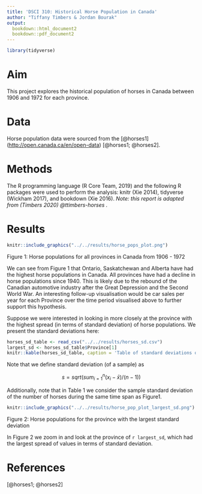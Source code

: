 ```yaml
---
title: 'DSCI 310: Historical Horse Population in Canada'
author: "Tiffany Timbers & Jordan Bourak"
output:
  bookdown::html_document2 
  bookdown::pdf_document2
---
```


```r
library(tidyverse)
```

# Aim

This project explores the historical population of horses in Canada between 1906 and 1972 for each province.

# Data

Horse population data were sourced from the [@horses1] (<http://open.canada.ca/en/open-data>) [@horses1; @horses2].

# Methods

The R programming language (R Core Team, 2019) and the following R packages were used to perform the analysis: knitr (Xie 2014), tidyverse (Wickham 2017), and bookdown (Xie 2016). *Note: this report is adapted from (Timbers 2020) @ttimbers-horses .*

# Results

```r
knitr::include_graphics("../../results/horse_pops_plot.png")
```

Figure 1: Horse populations for all provinces in Canada from 1906 - 1972

We can see from Figure 1 that Ontario, Saskatchewan and Alberta have had the highest horse populations in Canada. All provinces have had a decline in horse populations since 1940. This is likely due to the rebound of the Canadian automotive industry after the Great Depression and the Second World War. An interesting follow-up visualisation would be car sales per year for each Province over the time period visualised above to further support this hypothesis.

Suppose we were interested in looking in more closely at the province with the highest spread (in terms of standard deviation) of horse populations. We present the standard deviations here:

```r
horses_sd_table <- read_csv("../../results/horses_sd.csv")
largest_sd <- horses_sd_table$Province[1]
knitr::kable(horses_sd_table, caption = 'Table of standard deviations of horse populations in Canada')
```

Note that we define standard deviation (of a sample) as

$$s = sqrt( sum_{i = 1}^n(x_i - \bar{x}) / (n-1))$$

Additionally, note that in Table 1 we consider the sample standard deviation of the number of horses during the same time span as Figure1.

```r
knitr::include_graphics("../../results/horse_pop_plot_largest_sd.png")

```

Figure 2: Horse populations for the province with the largest standard deviation

In Figure 2 we zoom in and look at the province of `r largest_sd`, which had the largest spread of values in terms of standard deviation.

# References

[@horses1; @horses2]
